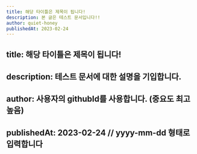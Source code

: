 ```yaml
---
title: 해당 타이틀은 제목이 됩니다!
description: 본 글은 테스트 문서입니다!!
author: quiet-honey
publishedAt: 2023-02-24
---
```


## title: 해당 타이틀은 제목이 됩니다!

## description: 테스트 문서에 대한 설명을 기입합니다.

## author: 사용자의 githubId를 사용합니다. (중요도 최고 높음)

## publishedAt: 2023-02-24 // yyyy-mm-dd 형태로 입력합니다
